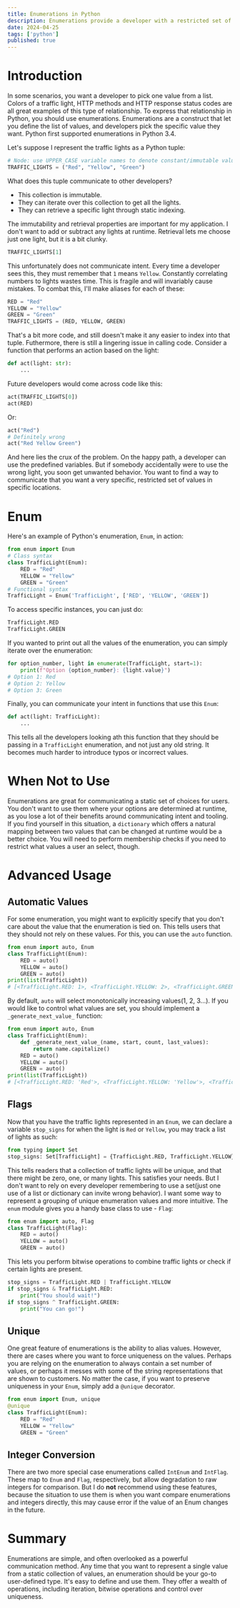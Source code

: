 ```yaml
---
title: Enumerations in Python
description: Enumerations provide a developer with a restricted set of values.
date: 2024-04-25
tags: ['python']
published: true
---
```


# Introduction

In some scenarios, you want a developer to pick one value from a list. Colors of a traffic light, HTTP methods and HTTP response status codes are all great examples of this type of relationship. To express that relationship in Python, you should use enumerations. Enumerations are a construct that let you define the list of values, and developers pick the specific value they want. Python first supported enumerations in Python 3.4.

Let's suppose I represent the traffic lights as a Python tuple:

```py
# Node: use UPPER_CASE variable names to denote constant/immutable values
TRAFFIC_LIGHTS = ("Red", "Yellow", "Green")
```

What does this tuple communicate to other developers?

- This collection is immutable.
- They can iterate over this collection to get all the lights.
- They can retrieve a specific light through static indexing.

The immutability and retrieval properties are important for my application. I don't want to add or subtract any lights at runtime. Retrieval lets me choose just one light, but it is a bit clunky.

```py
TRAFFIC_LIGHTS[1]
```

This unfortunately does not communicate intent. Every time a developer sees this, they must remember that `1` means `Yellow`. Constantly correlating numbers to lights wastes time. This is fragile and will invariably cause mistakes. To combat this, I'll make aliases for each of these:

```py
RED = "Red"
YELLOW = "Yellow"
GREEN = "Green"
TRAFFIC_LIGHTS = (RED, YELLOW, GREEN)
```

That's a bit more code, and still doesn't make it any easier to index into that tuple. Futhermore, there is still a lingering issue in calling code. Consider a function that performs an action based on the light:

```py
def act(light: str):
    ...
```

Future developers would come across code like this:

```py
act(TRAFFIC_LIGHTS[0])
act(RED)
```

Or:

```py
act("Red")
# Definitely wrong
act("Red Yellow Green")
```

And here lies the crux of the problem. On the happy path, a developer can use the predefined variables. But if somebody accidentally were to use the wrong light, you soon get unwanted behavior. You want to find a way to communicate that you want a very specific, restricted set of values in specific locations.

# Enum

Here's an example of Python's enumeration, `Enum`, in action:

```py
from enum import Enum
# Class syntax
class TrafficLight(Enum):
    RED = "Red"
    YELLOW = "Yellow"
    GREEN = "Green"
# Functional syntax
TrafficLight = Enum('TrafficLight', ['RED', 'YELLOW', 'GREEN'])
```

To access specific instances, you can just do:

```py
TrafficLight.RED
TrafficLight.GREEN
```

If you wanted to print out all the values of the enumeration, you can simply iterate over the enumeration:

```py
for option_number, light in enumerate(TrafficLight, start=1):
    print(f"Option {option_number}: {light.value}")
# Option 1: Red
# Option 2: Yellow
# Option 3: Green
```

Finally, you can communicate your intent in functions that use this `Enum`:

```py
def act(light: TrafficLight):
    ...
```

This tells all the developers looking ath this function that they should be passing in a `TrafficLight` enumeration, and not just any old string. It becomes much harder to introduce typos or incorrect values.

# When Not to Use

Enumerations are great for communicating a static set of choices for users. You don't want to use them where your options are determined at runtime, as you lose a lot of their benefits around communicating intent and tooling. If you find yourself in this situation, a `dictionary` which offers a natural mapping between two values that can be changed at runtime would be a better choice. You will need to perform membership checks if you need to restrict what values a user an select, though.

# Advanced Usage

## Automatic Values

For some enumeration, you might want to explicitly specify that you don't care about the value that the enumeration is tied on. This tells users that they should not rely on these values. For this, you can use the `auto` function.

```py
from enum import auto, Enum
class TrafficLight(Enum):
    RED = auto()
    YELLOW = auto()
    GREEN = auto()
print(list(TrafficLight))
# [<TrafficLight.RED: 1>, <TrafficLight.YELLOW: 2>, <TrafficLight.GREEN: 3>]
```

By default, `auto` will select monotonically increasing values(1, 2, 3...). If you would like to control what values are set, you should implement a `_generate_next_value_` function:

```py
from enum import auto, Enum
class TrafficLight(Enum):
    def _generate_next_value_(name, start, count, last_values):
        return name.capitalize()
    RED = auto()
    YELLOW = auto()
    GREEN = auto()
print(list(TrafficLight))
# [<TrafficLight.RED: 'Red'>, <TrafficLight.YELLOW: 'Yellow'>, <TrafficLight.GREEN: 'Green'>]
```

## Flags

Now that you have the traffic lights represented in an `Enum`, we can declare a variable `stop_signs` for when the light is `Red` or `Yellow`, you may track a list of lights as such:

```py
from typing import Set
stop_signs: Set[TrafficLight] = {TrafficLight.RED, TrafficLight.YELLOW}
```

This tells readers that a collection of traffic lights will be unique, and that there might be zero, one, or many lights. This satisfies your needs. But I don't want to rely on every developer remembering to use a set(just one use of a list or dictionary can invite wrong behavior). I want some way to represent a grouping of unique enumeration values and more intuitive. The `enum` module gives you a handy base class to use - `Flag`:

```py
from enum import auto, Flag
class TrafficLight(Flag):
    RED = auto()
    YELLOW = auto()
    GREEN = auto()
```

This lets you perform bitwise operations to combine traffic lights or check if certain lights are present.

```py
stop_signs = TrafficLight.RED | TrafficLight.YELLOW
if stop_signs & TrafficLight.RED:
    print("You should wait!")
if stop_signs ^ TrafficLight.GREEN:
    print("You can go!")
```

## Unique

One great feature of enumerations is the ability to alias values. However, there are cases where you want to force uniqueness on the values. Perhaps you are relying on the enumeration to always contain a set number of values, or perhaps it messes with some of the string representations that are shown to customers. No matter the case, if you want to preserve uniqueness in your `Enum`, simply add a `@unique` decorator.

```py
from enum import Enum, unique
@unique
class TrafficLight(Enum):
    RED = "Red"
    YELLOW = "Yellow"
    GREEN = "Green"
```

## Integer Conversion

There are two more special case enumerations called `IntEnum` and `IntFlag`. These map to `Enum` and `Flag`, respectively, but allow degradation to raw integers for comparison. But I do **not** recommend using these features, because the situation to use them is when you want compare enumerations and integers directly, this may cause error if the value of an Enum changes in the future.

# Summary

Enumerations are simple, and often overlooked as a powerful communication method. Any time that you want to represent a single value from a static collection of values, an enumeration should be your go-to user-defined type. It's easy to define and use them. They offer a wealth of operations, including iteration, bitwise operations and control over uniqueness.
